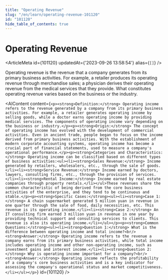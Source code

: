 ```yaml
---
title: "Operating Revenue"
slug: "/en/learn/operating-revenue-101120"
id: "101120"
hide_table_of_contents: true
---
```



# Operating Revenue

<ArticleMeta id={101120} updatedAt={'2023-09-26 13:58:54'} alias={`[]`} />
<div className='border-solid border-b border-t-0 my-4 border-[var(--ifm-color-gray-300)]' />

Operating revenue is the revenue that a company generates from its primary business activities. For example, a retailer produces its operating revenue through merchandise sales; a physician derives their operating revenue from the medical services that they provide. What constitutes operating revenue varies based on the business or the industry.

<AIContent content={`<p><strong>Definition:</strong> Operating income refers to the revenue generated by a company from its primary business activities. For example, a retailer generates operating income by selling goods, while a doctor earns operating income by providing medical services. The components of operating income vary depending on the business or industry.</p><p><strong>Origin:</strong> The concept of operating income has evolved with the development of commercial activities. Even in ancient trade, people began to focus on the income derived from primary business activities. With the establishment of modern corporate accounting systems, operating income has become a crucial part of financial statements, used to measure a company's operational performance.</p><p><strong>Categories and Characteristics:</strong> Operating income can be classified based on different types of business activities:<ul><li><strong>Sales Revenue:</strong> Income generated by retailers, wholesalers, etc., through the sale of goods.</li><li><strong>Service Revenue:</strong> Income earned by doctors, lawyers, consulting firms, etc., through the provision of services.</li><li><strong>Rental Income:</strong> Income earned by real estate companies through property rentals.</li></ul>These revenues share the common characteristic of being derived from the core business activities of the enterprise, and they tend to be continuous and stable.</p><p><strong>Specific Cases:</strong><ul><li><strong>Case 1:</strong> A chain supermarket generated 5 million yuan in revenue in one quarter through the sale of food, daily necessities, etc. This revenue is its operating income.</li><li><strong>Case 2:</strong> An IT consulting firm earned 3 million yuan in revenue in one year by providing technical support and consulting services to clients. This revenue is also its operating income.</li></ul></p><p><strong>Common Questions:</strong><ul><li><strong>Question 1:</strong> What is the difference between operating income and total income?<br/><strong>Answer:</strong> Operating income refers to the revenue a company earns from its primary business activities, while total income includes operating income and other non-operating income, such as investment gains and interest income.</li><li><strong>Question 2:</strong> Why is operating income important for a company?<br/><strong>Answer:</strong> Operating income reflects the profitability of a company's core business activities and is a key indicator for assessing the company's operational status and market competitiveness.</li></ul></p>`} id={101120} />
